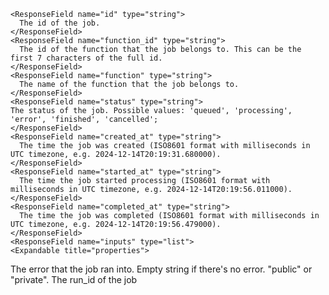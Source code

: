     <ResponseField name="id" type="string">
      The id of the job.
    </ResponseField>
    <ResponseField name="function_id" type="string">
      The id of the function that the job belongs to. This can be the first 7 characters of the full id.
    </ResponseField>
    <ResponseField name="function" type="string">
      The name of the function that the job belongs to.
    </ResponseField>
    <ResponseField name="status" type="string">
    The status of the job. Possible values: 'queued', 'processing', 'error', 'finished', 'cancelled';
    </ResponseField>
    <ResponseField name="created_at" type="string">
      The time the job was created (ISO8601 format with milliseconds in UTC timezone, e.g. 2024-12-14T20:19:31.680000).
    </ResponseField>
    <ResponseField name="started_at" type="string">
      The time the job started processing (ISO8601 format with milliseconds in UTC timezone, e.g. 2024-12-14T20:19:56.011000).
    </ResponseField>
    <ResponseField name="completed_at" type="string">
      The time the job was completed (ISO8601 format with milliseconds in UTC timezone, e.g. 2024-12-14T20:19:56.479000).
    </ResponseField>
    <ResponseField name="inputs" type="list">
    <Expandable title="properties">
<Snippet file="input.mdx" />
    </Expandable>
    </ResponseField>
    <ResponseField name="outputs" type="list">
    <Expandable title="properties">
<Snippet file="output.mdx" />
    </Expandable>
    </ResponseField>
    <ResponseField name="error" type="string">
      The error that the job ran into. Empty string if there's no error.
    </ResponseField>
    <ResponseField name="visibility" type="string">
      "public" or "private".
    </ResponseField>
    <ResponseField name="run_id" type="string">
      The run_id of the job
    </ResponseField>
